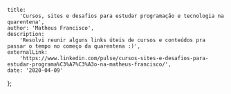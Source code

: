 	title:
		'Cursos, sites e desafios para estudar programação e tecnologia na quarentena',
	author: 'Matheus Francisco',
	description:
		'Resolvi reunir alguns links úteis de cursos e conteúdos pra passar o tempo no começo da quarentena :)',
	externalLink:
		'https://www.linkedin.com/pulse/cursos-sites-e-desafios-para-estudar-programa%C3%A7%C3%A3o-na-matheus-francisco/',
	date: '2020-04-09'
};
